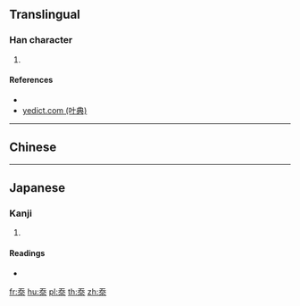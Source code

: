 {{character info/new}}
==Translingual==

===Han character===
{{Han char|rn=85|rad=水|as=04|sn=8|four=|canj=HKE,MKE|ids=⿱天氺}}

# {{defn|Han|sort=水04}}

====References====
* {{Han ref|kx=0611.190|dkj=17210|dj=1005.010|hdz=31557.060|uh=6C97|ud=27799}}
* [http://yedict.com/htm/6C/6C97.htm yedict.com (叶典)]

----

==Chinese==
{{zh-see|添|v}}

----

==Japanese==

===Kanji===
{{ja-kanji|grade=|rs=水04}}

# {{defn|lang=ja|sort=水04}}

====Readings====
* {{ja-readings|on=[[てん]] (ten)|kun=[[もおえる]] (mooeru), [[もおう]] (moou)}}

[[fr:沗]]
[[hu:沗]]
[[pl:沗]]
[[th:沗]]
[[zh:沗]]